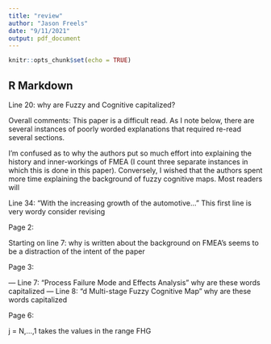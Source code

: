 ```yaml
---
title: "review"
author: "Jason Freels"
date: "9/11/2021"
output: pdf_document
---
```


```r
knitr::opts_chunk$set(echo = TRUE)
```

## R Markdown

Line 20: why are Fuzzy and Cognitive capitalized?

Overall comments: This paper is a difficult read. As I note below, there are several instances of poorly worded explanations that required re-read several sections.

I'm confused as to why the authors put so much effort into explaining the history and inner-workings of FMEA (I count three separate instances in which this is done in this paper).  Conversely, I wished that the authors spent more time explaining the background of fuzzy cognitive maps. Most readers will     

Line 34: "With the increasing growth of the automotive..." This first line is very wordy consider revising

Page 2:

Starting on line 7: why is written about the background on FMEA's seems to be a distraction of the intent of the paper

Page 3:

--- Line 7: "Process Failure Mode and Effects Analysis" why are these words capitalized
--- Line 8: "d Multi-stage Fuzzy Cognitive Map" why are these words capitalized

Page 6:

j = N,...,1 takes the values in the range FHG 
